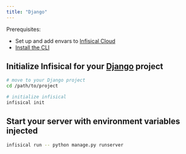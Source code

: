 ```yaml
---
title: "Django"
---
```


Prerequisites:

- Set up and add envars to [Infisical Cloud](https://app.infisical.com)
- [Install the CLI](/cli/overview)

## Initialize Infisical for your [Django](https://www.djangoproject.com) project

```bash
# move to your Django project
cd /path/to/project

# initialize infisical
infisical init
```

## Start your server with environment variables injected

```bash
infisical run -- python manage.py runserver
```
